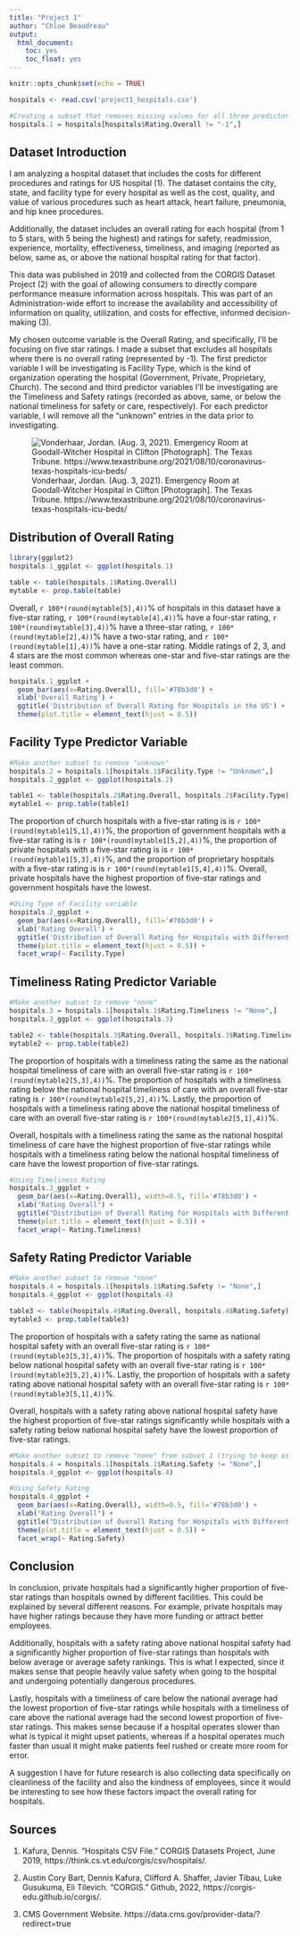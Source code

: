 ```yaml
---
title: "Project 1"
author: "Chloe Beaudreau"
output:
  html_document:
    toc: yes
    toc_float: yes
---
```


```r
knitr::opts_chunk$set(echo = TRUE)
```

```r
hospitals <- read.csv('project1_hospitals.csv')

#Creating a subset that removes missing values for all three predictor variables
hospitals.1 = hospitals[hospitals$Rating.Overall != "-1",]
```

## **Dataset Introduction**

I am analyzing a hospital dataset that includes the costs for different procedures and ratings for US hospital (1). The dataset contains the city, state, and facility type for every hospital as well as the cost, quality, and value of various procedures such as heart attack, heart failure, pneumonia, and hip knee procedures. 

Additionally, the dataset includes an overall rating for each hospital (from 1 to 5 stars, with 5 being the highest) and ratings for safety, readmission, experience, mortality, effectiveness, timeliness, and imaging (reported as below, same as, or above the national hospital rating for that factor).

This data was published in 2019 and collected from the CORGIS Dataset Project (2) with the goal of allowing consumers to directly compare performance measure information across hospitals. This was part of an Administration-wide effort to increase the availability and accessibility of information on quality, utilization, and costs for effective, informed decision-making (3).

My chosen outcome variable is the Overall Rating, and specifically, I’ll be focusing on five star ratings. I made a subset that excludes all hospitals where there is no overall rating (represented by -1). The first predictor variable I will be investigating is Facility Type, which is the kind of organization operating the hospital (Government, Private, Proprietary, Church). The second and third predictor variables I’ll be investigating are the Timeliness and Safety ratings (recorded as above, same, or below the national timeliness for safety or care, respectively). For each predictor variable, I will remove all the “unknown” entries in the data prior to investigating. 

![Vonderhaar, Jordan. (Aug. 3, 2021). Emergency Room at Goodall-Witcher Hospital in Clifton [Photograph]. The Texas Tribune. https://www.texastribune.org/2021/08/10/coronavirus-texas-hospitals-icu-beds/](hospital.jpeg)

## **Distribution of Overall Rating**

```r

library(ggplot2)
hospitals.1_ggplot <- ggplot(hospitals.1)

table <- table(hospitals.1$Rating.Overall)
mytable <- prop.table(table)

```

Overall, `r 100*(round(mytable[5],4))`% of hospitals in this dataset have a five-star rating, `r 100*(round(mytable[4],4))`% have a four-star rating, `r 100*(round(mytable[3],4))`% have a three-star rating, `r 100*(round(mytable[2],4))`% have a two-star rating, and `r 100*(round(mytable[1],4))`% have a one-star rating. Middle ratings of 2, 3, and 4 stars are the most common whereas one-star and five-star ratings are the least common.

```r

hospitals.1_ggplot + 
  geom_bar(aes(x=Rating.Overall), fill='#78b3d0') +
  xlab('Overall Rating') +
  ggtitle('Distribution of Overall Rating for Hospitals in the US') + 
  theme(plot.title = element_text(hjust = 0.5))

```

## **Facility Type Predictor Variable**
```r

#Make another subset to remove "unknown"
hospitals.2 = hospitals.1[hospitals.1$Facility.Type != "Unknown",]
hospitals.2_ggplot <- ggplot(hospitals.2)

table1 <- table(hospitals.2$Rating.Overall, hospitals.2$Facility.Type)
mytable1 <- prop.table(table1)

```

The proportion of church hospitals with a five-star rating is is `r 100*(round(mytable1[5,1],4))`%, the proportion of government hospitals with a five-star rating is is `r 100*(round(mytable1[5,2],4))`%, the proportion of private hospitals with a five-star rating is is `r 100*(round(mytable1[5,3],4))`%, and the proportion of proprietary hospitals with a five-star rating is is `r 100*(round(mytable1[5,4],4))`%. Overall, private hospitals have the highest proportion of five-star ratings and government hospitals have the lowest.

```r

#Using Type of Facility variable
hospitals.2_ggplot + 
  geom_bar(aes(x=Rating.Overall), fill='#78b3d0') +
  xlab('Rating Overall') +
  ggtitle('Distribution of Overall Rating for Hospitals with Different Facility Types') + 
  theme(plot.title = element_text(hjust = 0.5)) +
  facet_wrap(~ Facility.Type)

```

## **Timeliness Rating Predictor Variable**

```r

#Make another subset to remove "none"
hospitals.3 = hospitals.1[hospitals.1$Rating.Timeliness != "None",]
hospitals.3_ggplot <- ggplot(hospitals.3)

table2 <- table(hospitals.3$Rating.Overall, hospitals.3$Rating.Timeliness)
mytable2 <- prop.table(table2)

```

The proportion of hospitals with a timeliness rating the same as the national hospital timeliness of care with an overall five-star rating is `r 100*(round(mytable2[5,3],4))`%. The proportion of hospitals with a timeliness rating below the national hospital timeliness of care with an overall five-star rating is `r 100*(round(mytable2[5,2],4))`%. Lastly, the proportion of hospitals with a timeliness rating above the national hospital timeliness of care with an overall five-star rating is `r 100*(round(mytable2[5,1],4))`%. 

Overall, hospitals with a timeliness rating the same as the national hospital timeliness of care have the highest proportion of five-star ratings while hospitals with a timeliness rating below the national hospital timeliness of care have the lowest proportion of five-star ratings. 

```r

#Using Timeliness Rating
hospitals.3_ggplot + 
  geom_bar(aes(x=Rating.Overall), width=0.5, fill='#78b3d0') + 
  xlab("Rating Overall") + 
  ggtitle("Distribution of Overall Rating for Hospitals with Different Timeliness Ratings") +
  theme(plot.title = element_text(hjust = 0.5)) +
  facet_wrap(~ Rating.Timeliness)

```

## **Safety Rating Predictor Variable**

```r

#Make another subset to remove "none"
hospitals.4 = hospitals.1[hospitals.1$Rating.Safety != "None",]
hospitals.4_ggplot <- ggplot(hospitals.4)

table3 <- table(hospitals.4$Rating.Overall, hospitals.4$Rating.Safety)
mytable3 <- prop.table(table3)

```

The proportion of hospitals with a safety rating the same as national hospital safety with an overall five-star rating is `r 100*(round(mytable3[5,3],4))`%. The proportion of hospitals with a safety rating below national hospital safety with an overall five-star rating is `r 100*(round(mytable3[5,2],4))`%. Lastly, the proportion of hospitals with a safety rating above national hospital safety with an overall five-star rating is `r 100*(round(mytable3[5,1],4))`%. 

Overall, hospitals with a safety rating above national hospital safety have the highest proportion of five-star ratings significantly while hospitals with a safety rating below national hospital safety have the lowest proportion of five-star ratings. 


```r

#Make another subset to remove "none" from subset 1 (trying to keep as much data possible)
hospitals.4 = hospitals.1[hospitals.1$Rating.Safety != "None",]
hospitals.4_ggplot <- ggplot(hospitals.4)

#Using Safety Rating
hospitals.4_ggplot + 
  geom_bar(aes(x=Rating.Overall), width=0.5, fill='#78b3d0') + 
  xlab("Rating Overall") + 
  ggtitle("Distribution of Overall Rating for Hospitals with Different Safety Ratings") +
  theme(plot.title = element_text(hjust = 0.5)) + 
  facet_wrap(~ Rating.Safety)

```

## **Conclusion**

In conclusion, private hospitals had a significantly higher proportion of five-star ratings than hospitals owned by different facilities. This could be explained by several different reasons. For example, private hospitals may have higher ratings because they have more funding or attract better employees. 

Additionally, hospitals with a safety rating above national hospital safety had a significantly higher proportion of five-star ratings than hospitals with below average or average safety rankings. This is what I expected, since it makes sense that people heavily value safety when going to the hospital and undergoing potentially dangerous procedures.

Lastly, hospitals with a timeliness of care below the national average had the lowest proportion of five-star ratings while hospitals with a timeliness of care above the national average had the second lowest proportion of five-star ratings. This makes sense because if a hospital operates slower than what is typical it might upset patients, whereas if a hospital operates much faster than usual it might make patients feel rushed or create more room for error. 

A suggestion I have for future research is also collecting data specifically on cleanliness of the facility and also the kindness of employees, since it would be interesting to see how these factors impact the overall rating for hospitals. 

## **Sources**

(1) Kafura, Dennis. “Hospitals CSV File.” CORGIS Datasets Project, June 2019, https://think.cs.vt.edu/corgis/csv/hospitals/. 

(2) Austin Cory Bart, Dennis Kafura, Clifford A. Shaffer, Javier Tibau, Luke Gusukuma, Eli Tilevich. "CORGIS." Github, 2022, https://corgis-edu.github.io/corgis/. 

(3) CMS Government Website. https://data.cms.gov/provider-data/?redirect=true

